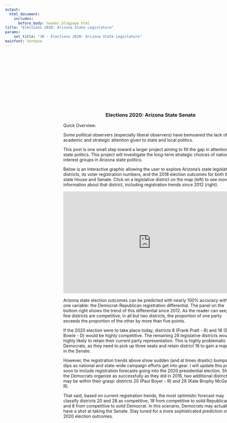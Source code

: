 ```yaml
---
output: 
  html_document:
    includes:
      before_body: header_blogpage.html
title: "Elections 2020: Arizona State Legislature"
params: 
    set_title: "JB - Elections 2020: Arizona State Legislature"
mainfont: Verdana
---
```

<div class="mainbody" style="text-align: center; position: absolute; top: 0; z-index:0;">
<div class="mainbody" style="text-align: center; position: absolute; top: 10vh; z-index:0; border: 2px none blue;">
<div class="section" style="top: 0; text-align: center; margin-left: 20vw; width: 60vw; border: 2px none red;">
<h3>Elections 2020: Arizona State Senate</h3></div>
<div class="section" style="top: 0; text-align: left; margin-left: 20vw; width: 60vw; border: 2px none red; text-align: left;">
<p>Quick Overview:

Some political observers (especially liberal observers) have bemoaned the lack of academic and strategic attention given to state and local politics.

This post is one small step toward a larger project aiming to fill the gap in attention to state politics. This project will investigate the long-term strategic choices of national interest groups in Arizona state politics. 

Below is an interactive graphic allowing the user to explore Arizona's state legislative districts, its voter registration numbers, and the 2018 election outcomes for both the state House and Senate. Click on a legislative district on the map (left) to see more information about that district, including registration trends since 2012 (right). 

<!-- They are right to worry, for two reasons in particular. First, as these observers have pointed out, the lack of attention to state politics may suggest a lack of oversight. Put simply: with most eyes aimed at national politics, it is a relatively simple thing for national interest groups to dominate state elections and legislative outcomes. Second, one-party-rule in effect at the state level may result in bias favoring that party at the national level. Candidates for national office are becoming ever more homogenous in their career backgrounds: the Senate and House of Representatives have become increasingly comprised of career politicians, people who had their politcal beginnings in state and local politics. Imagine: one party controls each legislative body, doles out the meaningful chair and committee assignments to its members, and blocks the minority party's legislative efforts from progressing through the legislative process. In this scenario, career politicians of the minority party will appear of lesser caliber legislators relative to their majority party counterparts; when seeking higher office, minority party members will likely have fewer legislative accomplishments to tout on the campaign trail. -->
</p>
</div>
<div class="section" style="top: 0; text-align: left; margin-left: 20vw; width: 60vw; height: 35vw; border: 2px none red;">
<iframe src="https://josephbroad.shinyapps.io/shiny/" style="border: 1px none #AAA; width: 100%; height: 100%"></iframe>
</div>
<div class="section" style="top: 0; text-align: left; margin-left: 20vw; width: 60vw; border: 2px none red;">
<p>
Arizona state election outcomes can be predicted with nearly 100% accuracy with just one variable: the Democrat-Republican registration differential. The panel on the bottom right shows the trend of this differential since 2012. As the reader can see, very few districts are competitive; in all but two districts, the proportion of one party exceeds the proportion of the other by more than five points.

If the 2020 election were to take place today, districts 8 (Frank Pratt - R) and 18 (Sean Bowie - D) would be highly competitive. The remaining 28 legislative districts would be highly likely to retain their current party representation. This is highly problematic for Democrats, as they need to pick up three seats and retain district 18 to gain a majority in the Senate. 

However, the registration trends above show sudden (and at times drastic) bumps and dips as national and state-wide campaign efforts get into gear. I will update this post soon to include registration forecasts going into the 2020 presidential election. Should the Democrats organize as successfully as they did in 2016, two additional districts may be within their grasp: districts 20 (Paul Boyer - R) and 28 (Kate Brophy McGee - R).

That said, based on current registration trends, the most optimistic forecast may classify districts 20 and 28 as competitive, 18 from competitive to solid Republican, and 8 from competitive to solid Democrat. In this scenario, Democrats may actually have a shot at taking the Senate. Stay tuned for a more sophisticated prediction of 2020 election outcomes.
</p>
</div>
<div class="section" style="top: 0; text-align: left; margin-left: 20vw; width: 60vw; border: 2px none red; height: 10vh;"></div></div></div>












